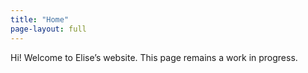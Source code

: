 ```yaml
---
title: "Home"
page-layout: full
---
```


Hi! Welcome to Elise's website. This page remains a work in progress.
